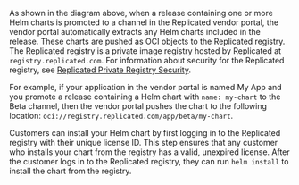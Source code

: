 As shown in the diagram above, when a release containing one or more Helm charts is promoted to a channel in the Replicated vendor portal, the vendor portal automatically extracts any Helm charts included in the release. These charts are pushed as OCI objects to the Replicated registry. The Replicated registry is a private image registry hosted by Replicated at `registry.replicated.com`. For information about security for the Replicated registry, see [Replicated Private Registry Security](packaging-private-registry-security).

For example, if your application in the vendor portal is named My App and you promote a release containing a Helm chart with `name: my-chart` to the Beta channel, then the vendor portal pushes the chart to the following location: `oci://registry.replicated.com/app/beta/my-chart`.

Customers can install your Helm chart by first logging in to the Replicated registry with their unique license ID. This step ensures that any customer who installs your chart from the registry has a valid, unexpired license. After the customer logs in to the Replicated registry, they can run `helm install` to install the chart from the registry.